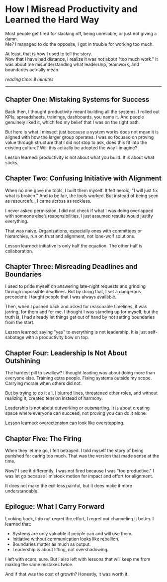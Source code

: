 # How I Misread Productivity and Learned the Hard Way  

Most people get fired for slacking off, being unreliable, or just not giving a damn.  
Me? I managed to do the opposite, I got in trouble for working too much.  

At least, that is how I used to tell the story.  
Now that I have had distance, I realize it was not about "too much work." It was about me misunderstanding what leadership, teamwork, and boundaries actually mean.  

*reading time: 8 minutes*
***

## Chapter One: Mistaking Systems for Success  

Back then, I thought productivity meant building all the systems. I rolled out KPIs, spreadsheets, trainings, dashboards, you name it. And people genuinely liked it, which fed my belief that I was on the right path.  

But here is what I missed: just because a system works does not mean it is aligned with how the larger group operates. I was so focused on proving value through structure that I did not stop to ask, does this fit into the existing culture? Will this actually be adopted the way I imagine?  

Lesson learned: productivity is not about what you build. It is about what sticks.  


## Chapter Two: Confusing Initiative with Alignment  

When no one gave me tools, I built them myself. It felt heroic, "I will just fix what is broken." And to be fair, the tools worked. But instead of being seen as resourceful, I came across as reckless.  

I never asked permission. I did not check if what I was doing overlapped with someone else’s responsibilities. I just assumed results would justify everything.  

That was naive. Organizations, especially ones with committees or hierarchies, run on trust and alignment, not lone-wolf solutions.  

Lesson learned: initiative is only half the equation. The other half is collaboration.  


## Chapter Three: Misreading Deadlines and Boundaries  

I used to pride myself on answering late-night requests and grinding through impossible deadlines. But by doing that, I set a dangerous precedent: I taught people that I was always available.  

Then, when I pushed back and asked for reasonable timelines, it was jarring, for them and for me. I thought I was standing up for myself, but the truth is, I had already let things get out of hand by not setting boundaries from the start.  

Lesson learned: saying "yes" to everything is not leadership. It is just self-sabotage with a productivity bow on top.  


## Chapter Four: Leadership Is Not About Outshining  

The hardest pill to swallow? I thought leading was about doing more than everyone else. Training extra people. Fixing systems outside my scope. Carrying morale when others did not.  

But by trying to do it all, I blurred lines, threatened other roles, and without realizing it, created tension instead of harmony.  

Leadership is not about outworking or outsmarting. It is about creating space where everyone can succeed, not proving you can do it alone.  

Lesson learned: overextension can look like overstepping.  


## Chapter Five: The Firing  

When they let me go, I felt betrayed. I told myself the story of being punished for caring too much. That was the version that made sense at the time.  

Now? I see it differently. I was not fired because I was "too productive." I was let go because I mistook motion for impact and effort for alignment.  

It does not make the exit less painful, but it does make it more understandable.  


## Epilogue: What I Carry Forward  

Looking back, I do not regret the effort, I regret not channeling it better. I learned that:  

- Systems are only valuable if people can and will use them.  
- Initiative without communication looks like rebellion.  
- Boundaries matter as much as output.  
- Leadership is about lifting, not overshadowing.  

I left with scars, sure. But I also left with lessons that will keep me from making the same mistakes twice.  

And if that was the cost of growth? Honestly, it was worth it.  
